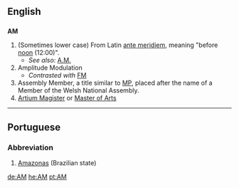 ==English==
==={{initialism}}===
'''AM'''

#(Sometimes lower case) From Latin [[ante meridiem]], meaning "before [[noon]] (12:00)".
#*''See also:'' [[A.M.]]
#Amplitude Modulation
#*''Contrasted with'' [[FM]]
# Assembly Member, a title similar to [[MP]], placed after the name of a Member of the Welsh National Assembly.
# [[Artium Magister]] or [[Master of Arts]]

----

==Portuguese==
===Abbreviation===
#[[Amazonas]] (Brazilian state)

[[de:AM]]
[[he:AM]]
[[pt:AM]]